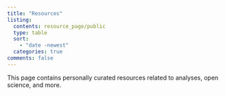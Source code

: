 ```yaml
---
title: "Resources"
listing:
  contents: resource_page/public
  type: table
  sort:
    - "date -newest"
  categories: true
comments: false
---
```


This page contains personally curated resources related to analyses, open science, and more.